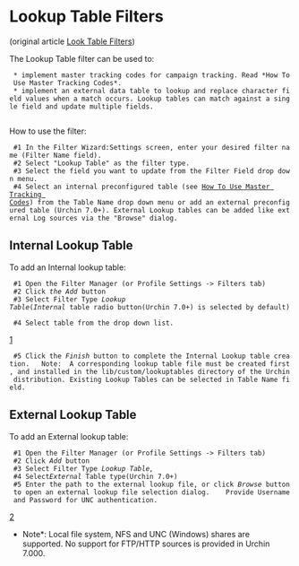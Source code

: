 = Lookup Table Filters =
 
(original article [https://secure.urchin.com/helpwiki/en/Lookup_Table_Filters Look Table Filters])

The Lookup Table filter can be used to: 

  * implement master tracking codes for campaign tracking. Read *How To Use Master Tracking Codes*.
  * implement an external data table to lookup and replace character field values when a match occurs. Lookup tables can match against a single field and update multiple fields.
    
How to use the filter: 
    
  #1 In the Filter Wizard:Settings screen, enter your desired filter name (Filter Name field).
  #2 Select "Lookup Table" as the filter type.
  #3 Select the field you want to update from the Filter Field drop down menu.
  #4 Select an internal preconfigured table (see [[How To Use Master Tracking Codes]]) from the Table Name drop down menu or add an external preconfigured table (Urchin 7.0+). External Lookup tables can be added like external Log sources via the "Browse" dialog. 

==Internal Lookup Table==

To add an Internal lookup table:
  #1 Open the Filter Manager (or Profile Settings -> Filters tab)
  #2 Click ''the Add'' button
  #3 Select Filter Type ''Lookup Table ''(''Internal'' table radio button(Urchin 7.0+) is selected by default) 
  #4 Select table from the drop down list. 

[http://urchin-web-analytics-software.googlecode.com/svn/trunk/Lookup_int_create.PNG]
   
  #5 Click the ''Finish'' button to complete the Internal Lookup table creation.   Note:  A corresponding lookup table file must be created first, and installed in the lib/custom/lookuptables directory of the Urchin distribution. Existing Lookup Tables can be selected in Table Name field.  

==External Lookup Table==   

To add an External lookup table:
  #1 Open the Filter Manager (or Profile Settings -> Filters tab)
  #2 Click ''Add'' button 
  #3 Select Filter Type ''Lookup Table, ''
  #4 Select'' External'' Table type(Urchin 7.0+) 
  #5 Enter the path to the external lookup file, or click ''Browse'' button to open an external lookup file selection dialog.    Provide Username and Password for UNC authentication.      

[http://urchin-web-analytics-software.googlecode.com/svn/trunk/Lookup_ext_create.PNG]

*Note*: Local file system, NFS and UNC (Windows) shares are supported. No support for FTP/HTTP sources is provided in Urchin 7.000.            